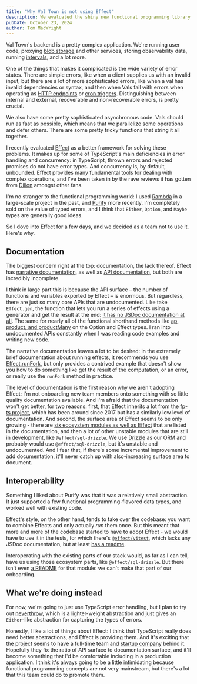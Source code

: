 ```yaml
---
title: "Why Val Town is not using Effect"
description: We evaluated the shiny new functional programming library
pubDate: October 23, 2024
author: Tom MacWright
---
```


Val Town's backend is a pretty complex application. We're running user code, proxying [blob storage](https://docs.val.town/std/blob/) and other services, storing observability data, running [intervals](https://docs.val.town/types/cron/), and a lot more.

One of the things that makes it complicated is the wide variety of error states. There are simple errors, like when a client supplies us with an invalid input, but there are a lot of more sophisticated errors, like when a val has invalid dependencies or syntax, and then when Vals fail with errors when operating as [HTTP endpoints](https://docs.val.town/types/http/) or [cron triggers](https://docs.val.town/types/cron/). Distinguishing between internal and external, recoverable and non-recoverable errors, is pretty crucial.

We also have some pretty sophisticated asynchronous code. Vals should run as fast as possible, which means that we parallelize some operations and defer others. There are some pretty tricky functions that string it all together.

I recently evaluated [Effect](https://effect.website/) as a better framework for solving these problems. It makes up for some of TypeScript's main deficiencies in error handling and concurrency: in TypeScript, thrown errors and rejected promises do not have error types. And concurrency is, by default, unbounded. Effect provides many fundamental tools for dealing with complex operations, and I've been taken in by the rave reviews it has gotten from [Dillon](https://x.com/dillon_mulroy) amongst other fans.

I'm no stranger to the functional programming world: I used [Rambda](https://ramdajs.com/) in a large-scale project in the past, and [Purify](https://github.com/gigobyte/purify) more recently. I'm completely sold on the value of typed errors, and I think that `Either`, `Option`, and `Maybe` types are generally good ideas.

So I dove into Effect for a few days, and we decided as a team not to use it. Here's why.

## Documentation

The biggest concern right at the top: documentation, the lack thereof. Effect has [narrative documentation](https://effect.website/docs/quickstart), as well as [API documentation](https://effect-ts.github.io/effect/docs/effect), but both are incredibly incomplete.

I think in large part this is because the API surface – the number of functions and variables exported by Effect – is enormous. But regardless, there are just so many core APIs that are undocumented. Like take `Effect.gen`, the function that lets you run a series of effects using a generator and get the result at the end: [it has no JSDoc documentation at all](https://effect-ts.github.io/effect/effect/Either.ts.html#gen). The same for nearly all of the functional shorthand methods like [ap, product, and productMany](https://effect-ts.github.io/effect/effect/Option.ts.html#ap) on the Option and Effect types. I ran into undocumented APIs constantly when I was reading code examples and writing new code.

The narrative documentation leaves a lot to be desired: in the extremely brief documentation about running effects, it recommends you use [Effect.runFork](https://effect.website/docs/guides/essentials/running-effects#runfork), but only provides a contrived example that doesn't show you how to do something like get the result of the computation, or an error, or really use the `runFork` method in practice.

The level of documentation is the first reason why we aren't adopting Effect: I'm not onboarding new team members onto something with so little quality documentation available. And I'm afraid that the documentation won't get better, for two reasons: first, that Effect inherits a lot from the [fp-ts project](https://gcanti.github.io/fp-ts/modules/Either.ts.html), which has been around since 2017 but has a similarly low level of documentation. And second, the surface area of Effect seems to be only growing - there are [six ecosystem modules as well as Effect](https://effect.website/docs/other/api-reference) that are listed in the documentation, and then a lot of other unstable modules that are still in development, like `@effect/sql-drizzle`. We use [Drizzle](https://orm.drizzle.team/) as our ORM and probably would use `@effect/sql-drizzle`, but it's unstable and undocumented. And I fear that, if there's some incremental improvement to add documentation, it'll never catch up with also-increasing surface area to document.

## Interoperability

Something I liked about Purify was that it was a relatively small abstraction. It just supported a few functional programming-flavored data types, and worked well with existing code.

Effect's style, on the other hand, tends to take over the codebase: you want to combine Effects and only actually _run_ them once. But this meant that more and more of the codebase started to have to adopt Effect - we would have to use it in the tests, for which there's [`@effect/vitest`](https://effect-ts.github.io/effect/vitest/index.ts.html), which lacks any JSDoc documentation, but at least [has a readme](https://www.npmjs.com/package/@effect/vitest).

Interoperating with the existing parts of our stack would, as far as I can tell, have us using those ecosystem parts, like `@effect/sql-drizzle`. But there isn't even [a README](https://www.npmjs.com/package/@effect/sql-drizzle/v/0.16.6) for that module: we can't make that part of our onboarding.

## What we're doing instead

For now, we're going to just use TypeScript error handling, but I plan to try out [neverthrow](https://github.com/supermacro/neverthrow), which is a lighter-weight abstraction and just gives an `Either`-like abstraction for capturing the types of errors.

Honestly, I like a lot of things about Effect: I think that TypeScript really does need better abstractions, and Effect is providing them. And it's exciting that the project seems to have a full-time team and [startup company](https://effectful.co/) behind it. Hopefully they fix the ratio of API surface to documentation surface, and it'll become something that I'd be comfortable including in a production application. I think it's always going to be a little intimidating because functional programming concepts
are not very mainstream, but there's a lot that this team could do to promote them.
